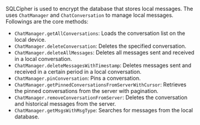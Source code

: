 <PlatformWrapper platform="react-native">

SQLCipher is used to encrypt the database that stores local messages. The <Vg k="CHAT_SDK"/> uses `ChatManager` and `ChatConversation` to manage local messages. Followings are the core methods:

- `ChatManager.getAllConversations`: Loads the conversation list on the local device.
- `ChatManager.deleteConversation`: Deletes the specified conversation.
- `ChatManager.deleteAllMessages`: Deletes all messages sent and received in a local conversation.
- `ChatManager.deleteMessagesWithTimestamp`: Deletes messages sent and received in a certain period in a local conversation.
- `ChatManager.pinConversation`: Pins a conversation.
- `ChatManager.getPinnedConversationsFromServerWithCursor`: Retrieves the pinned conversations from the server with pagination.
- `ChatManager.removeConversationFromServer`: Deletes the conversation and historical messages from the server.
- `ChatManager.getMsgsWithMsgType`: Searches for messages from the local database.

</PlatformWrapper>